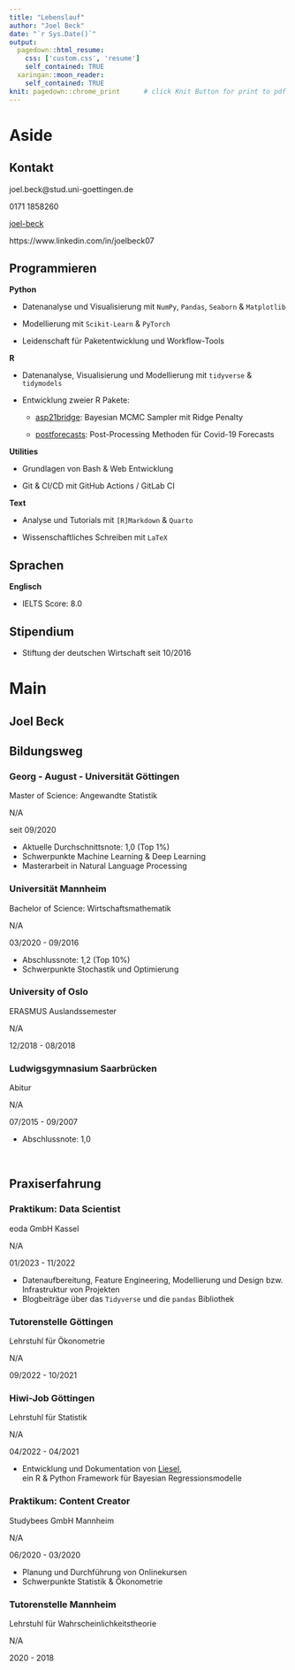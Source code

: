 ```yaml
---
title: "Lebenslauf"
author: "Joel Beck"
date: "`r Sys.Date()`"
output:
  pagedown::html_resume:
    css: ['custom.css', 'resume']
    self_contained: TRUE
  xaringan::moon_reader:
    self_contained: TRUE
knit: pagedown::chrome_print      # click Knit Button for print to pdf
---
```



Aside
================================================================================




Kontakt {#contact}
--------------------------------------------------------------------------------

<i class="fa fa-envelope"></i> joel.beck@stud.uni-goettingen.de

<i class="fas fa-phone"></i> 0171 1858260

<i class="fab fa-github"></i> [joel-beck](https://github.com/joel-beck)

<i class="fab fa-linkedin"></i> https://www.linkedin.com/in/joelbeck07


Programmieren {#programming}
-------------------------------------------------------------------

**Python**

  - Datenanalyse und Visualisierung mit `NumPy`, `Pandas`, `Seaborn` & `Matplotlib`

  - Modellierung mit `Scikit-Learn` & `PyTorch`

  - Leidenschaft für Paketentwicklung und Workflow-Tools


**R**

  - Datenanalyse, Visualisierung und Modellierung mit `tidyverse` & `tidymodels`

  - Entwicklung zweier R Pakete:

      - [asp21bridge](https://github.com/joel-beck/asp21bridge): Bayesian MCMC Sampler mit Ridge Penalty

      - [postforecasts](https://github.com/nikosbosse/post-processing-forecasts): Post-Processing Methoden für Covid-19 Forecasts


**Utilities**

  - Grundlagen von Bash & Web Entwicklung

  - Git & CI/CD mit GitHub Actions / GitLab CI



**Text**

  - Analyse und Tutorials mit `[R]Markdown` & `Quarto`

  - Wissenschaftliches Schreiben mit `LaTeX`


Sprachen {#language}
-------------------------------------------------------------------

**Englisch**

  - IELTS Score: 8.0


Stipendium {#scholarship}
-------------------------------------------------------------------

  - Stiftung der deutschen Wirtschaft seit 10/2016




Main
================================================================================




Joel Beck {#title}
---------------------------------------------------------------------------------




Bildungsweg {data-icon=graduation-cap data-concise=true}
---------------------------------------------------------------------------------


### Georg - August - Universität Göttingen

Master of Science: Angewandte Statistik

N/A <!-- do not display location marker -->

seit 09/2020

- Aktuelle Durchschnittsnote: 1,0 (Top 1%)
- Schwerpunkte Machine Learning & Deep Learning
- Masterarbeit in Natural Language Processing

### Universität Mannheim

Bachelor of Science: Wirtschaftsmathematik

N/A

03/2020 - 09/2016

- Abschlussnote: 1,2 (Top 10%)
- Schwerpunkte Stochastik und Optimierung


### University of Oslo

ERASMUS Auslandssemester

N/A

12/2018 - 08/2018


### Ludwigsgymnasium Saarbrücken

Abitur

N/A

07/2015 - 09/2007

- Abschlussnote: 1,0


<br> <!-- vergrößert Abstand -->



<!-- Praxiserfahrung & Engagement {data-icon=chalkboard-teacher} -->
Praxiserfahrung {data-icon=chalkboard-teacher}
---------------------------------------------------------------------------------

### Praktikum: Data Scientist

eoda GmbH Kassel

N/A

01/2023 - 11/2022

- Datenaufbereitung, Feature Engineering, Modellierung und Design bzw. Infrastruktur von Projekten
- Blogbeiträge über das `Tidyverse` und die `pandas` Bibliothek



### Tutorenstelle Göttingen

Lehrstuhl für Ökonometrie

N/A

09/2022 - 10/2021


### Hiwi-Job Göttingen

Lehrstuhl für Statistik

N/A

04/2022 - 04/2021

- Entwicklung und Dokumentation von [Liesel](https://github.com/liesel-devs/liesel), \
ein R & Python Framework für Bayesian Regressionsmodelle


### Praktikum: Content Creator

Studybees GmbH Mannheim

N/A

06/2020 - 03/2020

- Planung und Durchführung von Onlinekursen
- Schwerpunkte Statistik & Ökonometrie



### Tutorenstelle Mannheim

Lehrstuhl für Wahrscheinlichkeitstheorie

N/A

2020 - 2018



<!-- ### Freiwilliges Soziales Jahr

Saarländische Sportjugend / TBS Saarbrücken

N/A

08/2016 - 08/2015 -->

<br> <!-- verlängert blaue timeline -->
